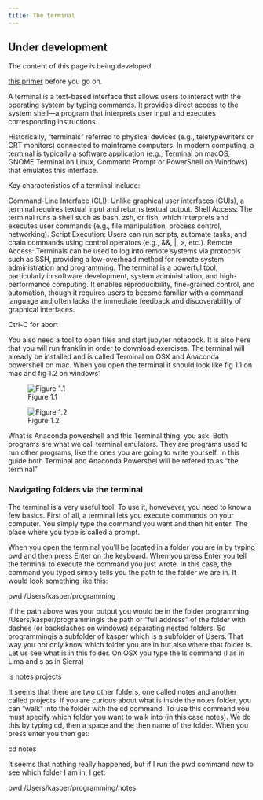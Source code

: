 ```yaml
---
title: The terminal
---
```


::: {.callout-caution }  
## Under development  
The content of this page is being developed.  
:::


[this primer](https://lifehacker.com/5633909/who-needs-a-mouse-learn-to-use-the-command-line-for-almost-anything) before you go on.


A terminal is a text-based interface that allows users to interact with the operating system by typing commands. It provides direct access to the system shell—a program that interprets user input and executes corresponding instructions.

Historically, "terminals" referred to physical devices (e.g., teletypewriters or CRT monitors) connected to mainframe computers. In modern computing, a terminal is typically a software application (e.g., Terminal on macOS, GNOME Terminal on Linux, Command Prompt or PowerShell on Windows) that emulates this interface.

Key characteristics of a terminal include:

Command-Line Interface (CLI): Unlike graphical user interfaces (GUIs), a terminal requires textual input and returns textual output.
Shell Access: The terminal runs a shell such as bash, zsh, or fish, which interprets and executes user commands (e.g., file manipulation, process control, networking).
Script Execution: Users can run scripts, automate tasks, and chain commands using control operators (e.g., &&, |, >, etc.).
Remote Access: Terminals can be used to log into remote systems via protocols such as SSH, providing a low-overhead method for remote system administration and programming.
The terminal is a powerful tool, particularly in software development, system administration, and high-performance computing. It enables reproducibility, fine-grained control, and automation, though it requires users to become familiar with a command language and often lacks the immediate feedback and discoverability of graphical interfaces.


Ctrl-C for abort



You also need a tool to open files and start jupyter notebook. It is also here that you will run franklin in order to download exercises. The terminal will already be installed and is called Terminal on OSX and Anaconda powershell on mac. When you open the terminal it should look like fig 1.1 on mac and fig 1.2 on windows'

![Figure 1.1](<images/Skærmbillede 2025-05-22 kl. 16.44.43.png>)

![Figure 1.2](<images/Skærmbillede 2025-05-22 kl. 16.45.05.png>)

What is Anaconda powershell and this Terminal thing, you ask. Both programs are what we call terminal emulators. They are programs used to run other programs, like the ones you are going to write yourself. In this guide both Terminal and Anaconda Powershel will be refered to as "the terminal"

### Navigating folders via the terminal
The terminal is a very useful tool. To use it, howevever, you need to know a few basics. First of all, a terminal lets you execute commands on your computer. You simply type the command you want and then hit enter. The place where you type is called a prompt. 

When you open the terminal you'll be located in a folder you are in by typing pwd and then press Enter on the keyboard. When you press Enter you tell the terminal to execute the command you just wrote. In this case, the command you typed simply tells you the path to the folder we are in. It would look something like this:

pwd
/Users/kasper/programming 

If the path above was your output you would be in the folder programming. /Users/kasper/programmingis the path or "full address" of the folder with dashes (or backslashes on windows) separating nested
folders. So programmingis a subfolder of kasper which is a subfolder of Users. That way
you not only know which folder you are in but also where that folder is. Let us see what
is in this folder. On OSX you type the ls command (l as in Lima and s as in Sierra)

ls
notes 
projects

It seems that there are two other folders, one called notes and another called projects. If you are curious about what is inside the notes folder, you can "walk" into the folder with the cd command. To use this command you must specify which folder you want to walk into (in this case notes). We do this by typing cd, then a space and the then name of the folder. When you press enter you then get:

cd notes


It seems that nothing really happened, but if I run the pwd command  now to see which folder I am in, I get:

pwd
/Users/kasper/programming/notes
